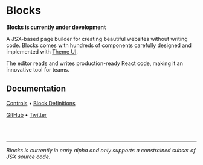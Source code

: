 
# Blocks

**Blocks is currently under development**

A JSX-based page builder for creating beautiful websites without writing
code. Blocks comes with hundreds of components carefully designed and implemented
with [Theme UI](https://theme-ui.com).

The editor reads and writes production-ready React code, making it an
innovative tool for teams.

## Documentation

[Controls](/docs/controls) • [Block Definitions](/docs/definitions/block)

[GitHub](https://github.com/blocks) • [Twitter](https://twitter.com/blocks_ui)

<br /><br />

---

<div style={{ display: 'none' }}>

_Blocks is currently in early alpha and only supports a constrained
subset of JSX source code._

</div>
